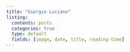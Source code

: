 ```yaml
---
title: "Giorgio Luciano" 
listing:
  contents: posts
  categories: true
  type: default
  fields: [image, date, title, reading-time]
---
```

